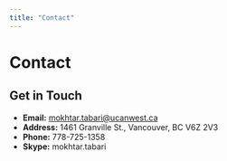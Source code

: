 ```yaml
---
title: "Contact"
---
```


# Contact

## Get in Touch

- **Email:** [mokhtar.tabari@ucanwest.ca](mailto:mokhtar.tabari@ucanwest.ca)
- **Address:** 1461 Granville St., Vancouver, BC V6Z 2V3
- **Phone:** 778-725-1358
- **Skype:** mokhtar.tabari

<!-- Add a contact form if needed -->
